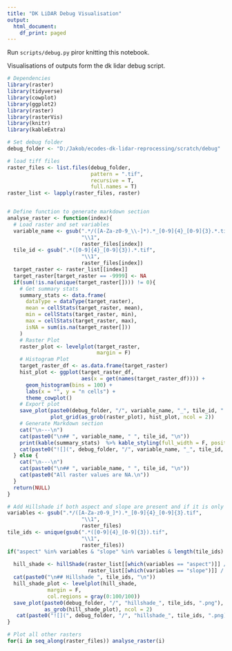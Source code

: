 ```yaml
---
title: "DK LiDAR Debug Visualisation"
output:
  html_document:
    df_print: paged
---
```


Run `scripts/debug.py` piror knitting this notebook.

Visualisations of outputs form the dk lidar debug script.

```r
# Dependencies
library(raster)
library(tidyverse)
library(cowplot)
library(ggplot2)
library(raster)
library(rasterVis)
library(knitr)
library(kableExtra)

# Set debug folder 
debug_folder <- "D:/Jakob/ecodes-dk-lidar-reprocessing/scratch/debug"

# load tiff files
raster_files <- list.files(debug_folder, 
                           pattern = ".tif", 
                           recursive = T,
                           full.names = T)
raster_list <- lapply(raster_files, raster)



```

```r
# Define function to generate markdown section
analyse_raster <- function(index){
  # Load raster and set variables
  variable_name <- gsub(".*/([A-Za-z0-9_\\-]*).*_[0-9]{4}_[0-9]{3}.*.tif", 
                        "\\1",
                        raster_files[index])
  tile_id <- gsub(".*([0-9]{4}_[0-9]{3}).*.tif", 
                        "\\1",
                        raster_files[index])
  target_raster <- raster_list[[index]]
  target_raster[target_raster == -9999] <- NA
  if(sum(!is.na(unique(target_raster[]))) != 0){
    # Get summary stats
    summary_stats <- data.frame(
      dataType = dataType(target_raster),
      mean = cellStats(target_raster, mean),
      min = cellStats(target_raster, min),
      max = cellStats(target_raster, max),
      isNA = sum(is.na(target_raster[]))
    )
    # Raster Plot
    raster_plot <- levelplot(target_raster,
                             margin = F)
    # Histogram Plot
    target_raster_df <- as.data.frame(target_raster)
    hist_plot <- ggplot(target_raster_df, 
                        aes(x = get(names(target_raster_df)))) +
      geom_histogram(bins = 100) +
      labs(x = "", y = "n cells") +
      theme_cowplot()
    # Export plot
    save_plot(paste0(debug_folder, "/", variable_name, "_", tile_id, ".png"),
              plot_grid(as_grob(raster_plot), hist_plot, ncol = 2))
    # Generate Markdown section
    cat("\n---\n")
    cat(paste0("\n## ", variable_name, " ", tile_id, "\n"))
    print(kable(summary_stats)  %>% kable_styling(full_width = F, position = "left"))
    cat(paste0("![](", debug_folder, "/", variable_name, "_", tile_id, ".png)\n"))
  } else {
    cat("\n---\n")
    cat(paste0("\n## ", variable_name, " ", tile_id, "\n"))
    cat(paste0("All raster values are NA.\n"))
  }
  return(NULL)
}

# Add Hillshade if both aspect and slope are present and if it is only one tile
variables <- gsub(".*/([A-Za-z0-9_]*).*_[0-9]{4}_[0-9]{3}.tif", 
                        "\\1",
                        raster_files)
tile_ids <- unique(gsub(".*([0-9]{4}_[0-9]{3}).tif", 
                        "\\1",
                        raster_files))
if("aspect" %in% variables & "slope" %in% variables & length(tile_ids) == 1){
  
  hill_shade <- hillShade(raster_list[[which(variables == "aspect")]] / 10 * pi / 180, 
                          raster_list[[which(variables == "slope")]] / 10 * pi / 180)
  cat(paste0("\n## Hillshade ", tile_ids, "\n"))
  hill_shade_plot <- levelplot(hill_shade,
             margin = F,
             col.regions = gray(0:100/100))
  save_plot(paste0(debug_folder, "/", "hillshade_", tile_ids, ".png"),
            as_grob(hill_shade_plot), ncol = 2)
   cat(paste0("![](", debug_folder, "/", "hillshade_", tile_ids, ".png)\n"))
}

# Plot all other rasters
for(i in seq_along(raster_files)) analyse_raster(i)
```


